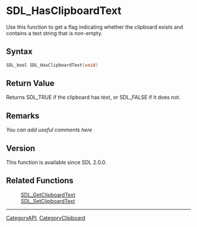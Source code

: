 
= SDL_HasClipboardText =
Use this function to get a flag indicating whether the clipboard exists and contains a text string that is non-empty.


== Syntax ==
<syntaxhighlight lang='c++'>
SDL_bool SDL_HasClipboardText(void)
</syntaxhighlight>

== Return Value ==
Returns SDL_TRUE if the clipboard has text, or SDL_FALSE if it does not.

== Remarks ==
''You can add useful comments here''

== Version ==
This function is available since SDL 2.0.0.

== Related Functions ==
:[[SDL_GetClipboardText]]
:[[SDL_SetClipboardText]]

----
[[CategoryAPI]], [[CategoryClipboard]]
